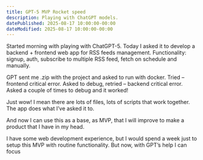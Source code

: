 ```yaml
---
title: GPT-5 MVP Rocket speed
description: Playing with ChatGPT models.
datePublished: 2025-08-17 10:00:00-00:00
dateModified: 2025-08-17 10:00:00-00:00
---
```


Started morning with playing with ChatGPT-5. Today I asked it to develop a backend + frontend web app for RSS feeds management. Functionality: signup, auth, subscribe to multiple RSS feed, fetch on schedule and manually.

GPT sent me .zip with the project and asked to run with docker. Tried – frontend critical error. Asked to debug, retried – backend critical error. Asked a couple of times to debug and it worked!

Just wow! I mean there are lots of files, lots of scripts that work together. The app does what I’ve asked it to.

And now I can use this as a base, as MVP, that I will improve to make a product that I have in my head.

I have some web development experience, but I would spend a week just to setup this MVP with routine functionality. But now, with GPT’s help I can focus 